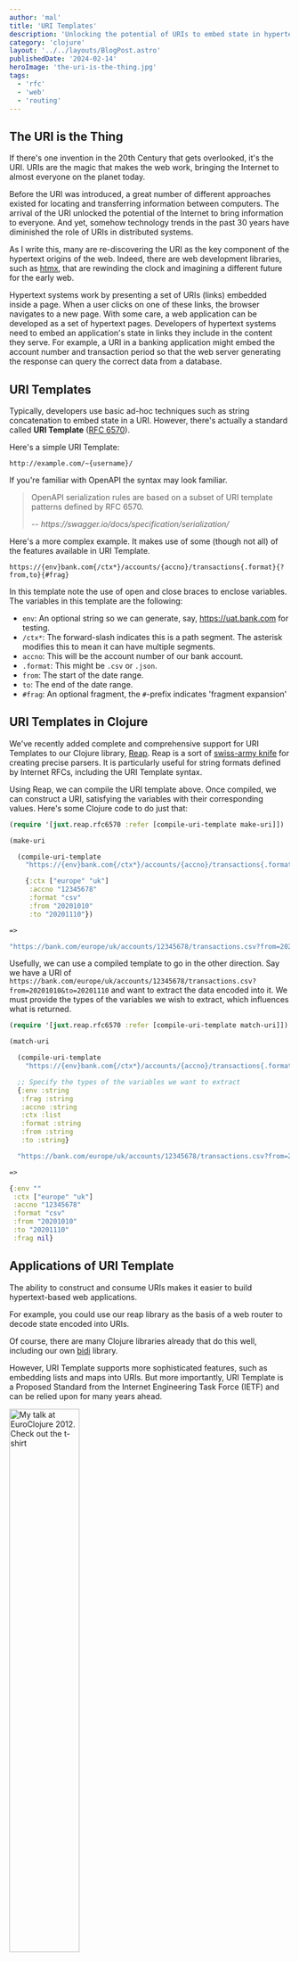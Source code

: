 ```yaml
---
author: 'mal'
title: 'URI Templates'
description: 'Unlocking the potential of URIs to embed state in hypertext applications'
category: 'clojure'
layout: '../../layouts/BlogPost.astro'
publishedDate: '2024-02-14'
heroImage: 'the-uri-is-the-thing.jpg'
tags:
  - 'rfc'
  - 'web'
  - 'routing'
---
```



## The URI is the Thing

If there's one invention in the 20th Century that gets overlooked, it's the URI.
URIs are the magic that makes the web work, bringing the Internet to almost everyone on the planet today.

Before the URI was introduced, a great number of different approaches existed for locating and transferring information between computers. The arrival of the URI unlocked the potential of the Internet to bring information to everyone.
And yet, somehow technology trends in the past 30 years have diminished the role of URIs in distributed systems.

As I write this, many are re-discovering the URI as the key component of the hypertext origins of the web.
Indeed, there are web development libraries, such as [htmx](https://htmx.org), that are rewinding the clock and imagining a different future for the early web.

Hypertext systems work by presenting a set of URIs (links) embedded inside a page.
When a user clicks on one of these links, the browser navigates to a new page.
With some care, a web application can be developed as a set of hypertext pages.
Developers of hypertext systems need to embed an application's state in links they include in the content they serve.
For example, a URI in a banking application might embed the account number and transaction period so that the web server generating the response can query the correct data from a database.

## URI Templates

Typically, developers use basic ad-hoc techniques such as string concatenation to embed state in a URI.
However, there's actually a standard called **URI Template** ([RFC 6570](https://www.rfc-editor.org/rfc/rfc6570)).

Here's a simple URI Template:

```
http://example.com/~{username}/
```

If you're familiar with OpenAPI the syntax may look familiar.

> <p>
>   OpenAPI serialization rules are based on a subset of URI template patterns
>   defined by RFC 6570.
> </p>
> <footer>
>   -- <cite>https://swagger.io/docs/specification/serialization/</cite>
> </footer>

Here's a more complex example.
It makes use of some (though not all) of the features available in URI Template.

```
https://{env}bank.com{/ctx*}/accounts/{accno}/transactions{.format}{?from,to}{#frag}
```

In this template note the use of open and close braces to enclose variables.
The variables in this template are the following:

- `env`: An optional string so we can generate, say, https://uat.bank.com for testing.
- `/ctx*`: The forward-slash indicates this is a path segment. The asterisk modifies this to mean it can have multiple segments.
- `accno`: This will be the account number of our bank account.
- `.format`: This might be `.csv` or `.json`.
- `from`: The start of the date range.
- `to`: The end of the date range.
- `#frag`: An optional fragment, the `#`-prefix indicates 'fragment expansion'

## URI Templates in Clojure

We've recently added complete and comprehensive support for URI Templates to our Clojure library, [Reap](https://github.com/juxt/reap).
Reap is a sort of [swiss-army knife](https://en.wikipedia.org/wiki/Swiss_Army_knife) for creating precise parsers.
It is particularly useful for string formats defined by Internet RFCs, including the URI Template syntax.

Using Reap, we can compile the URI template above.
Once compiled, we can construct a URI, satisfying the variables with their corresponding values.
Here's some Clojure code to do just that:

```clojure
(require '[juxt.reap.rfc6570 :refer [compile-uri-template make-uri]])

(make-uri

  (compile-uri-template
    "https://{env}bank.com{/ctx*}/accounts/{accno}/transactions{.format}{?from,to}{#frag}")

    {:ctx ["europe" "uk"]
     :accno "12345678"
     :format "csv"
     :from "20201010"
     :to "20201110"})

=>

"https://bank.com/europe/uk/accounts/12345678/transactions.csv?from=20201010&to=20201110"
```

Usefully, we can use a compiled template to go in the other direction.
Say we have a URI of `https://bank.com/europe/uk/accounts/12345678/transactions.csv?from=20201010&to=20201110`
and want to extract the data encoded into it.
We must provide the types of the variables we wish to extract, which influences what is returned.

```clojure
(require '[juxt.reap.rfc6570 :refer [compile-uri-template match-uri]])

(match-uri

  (compile-uri-template
    "https://{env}bank.com{/ctx*}/accounts/{accno}/transactions{.format}{?from,to}{#frag}")

  ;; Specify the types of the variables we want to extract
  {:env :string
   :frag :string
   :accno :string
   :ctx :list
   :format :string
   :from :string
   :to :string}

  "https://bank.com/europe/uk/accounts/12345678/transactions.csv?from=20201010&to=20201110")

=>

{:env ""
 :ctx ["europe" "uk"]
 :accno "12345678"
 :format "csv"
 :from "20201010"
 :to "20201110"
 :frag nil}
```

## Applications of URI Template

The ability to construct and consume URIs makes it easier to build hypertext-based web applications.

For example, you could use our reap library as the basis of a web router to decode state encoded into URIs.

Of course, there are many Clojure libraries already that do this well, including our own [bidi](https://github.com/juxt/bidi) library.

However, URI Template supports more sophisticated features, such as embedding lists and maps into URIs.
But more importantly, URI Template is a Proposed Standard from the Internet Engineering Task Force (IETF) and can be relied upon for many years ahead.


<Image style="width: 50%; margin-left: auto; margin-right: auto" alt='My talk at EuroClojure 2012. Check out the t-shirt' src={me} />

## Digging Deeper into the Implementation

You can stop reading now, unless you're curious about how we have implemented URI Templates in Reap.

Let's start with the `compile-uri-template` function:

```clojure
(ns juxt.reap.rfc6570
  (:require
    [juxt.reap.regex :as re]
    [juxt.reap.decoders.rfc6570 :refer [uri-template]]))

(defn compile-uri-template [uri-template-str]
  (let [components (uri-template (re/input uri-template-str))]
    {:components components
     :pattern …
     }))
```

As you can see, it takes the URI Template as a string turns it into a `java.util.Matcher` with `re/input`.
Reap implements a parsing technique known as 'Parsing Expression Grammar', or PEG for short.
PEG is formally described [in the original paper](https://bford.info/pub/lang/peg.pdf) by Bryan Ford at MIT.

Pegs are built up from some simple building blocks called _parsing expressions_.
These include 'sequence', 'prioritized choice', 'zero-or-more repetitions' and others.

Reap comes with many more built-in 'pegs' (parsing expression grammers), and you can easily create your own.

To create a parser for URI Template we only need to translate a grammar from the RFC to Clojure.

For example, in Section 2 of RFC 6570, we find the following ABNF definition:

```
URI-Template  = *( literals / expression )
```

Using the parser combinator facilities in Reap, we can convert this ABNF into a Clojure-language parsing expression grammar:

```clojure
(ns juxt.reap.decoders.rfc6570
  (:require
   [juxt.reap.regex :as re]
   [juxt.reap.combinators :as p]))

(def uri-template
  (p/complete
   (p/zero-or-more
    (p/alternatives
     (p/pattern-parser (re-pattern (re/re-compose "%s+" literals)))
     expression))))
```

The `uri-template` peg is a nested structure of Clojure s-exprs.

The outer wrapper is `p/complete`, which tells the parser that it can only return the peg if the input has been fully consumed.
Note, this corresponds to the special `EndOfLine` symbol in the original PEG syntax.

Wrapped inside is a `p/zero-or-more` parser, that maps to the `*( )` notation in the ABNF.

Wrapped inside this is a `p/alternatives` parser.
In PEG terminology, this is our 'prioritized choices' parsing expression.
In ABNF, it is denoted with `/`.

Finally, wrapped inside this are the two choices.
The first is a `p/pattern-parser` which we give a Java regular expression pattern that corresponds to the definition of a `literal`.

The second is a peg corresponding to the following ABNF, also given in RFC 6570:

```
expression    =  "{" [ operator ] variable-list "}"
operator      =  op-level2 / op-level3 / op-reserve
op-level2     =  "+" / "#"
op-level3     =  "." / "/" / ";" / "?" / "&"
op-reserve    =  "=" / "," / "!" / "@" / "|"
```

Here's the peg coded in Reap:

```clojure
(def expression
  (p/into
   {}
   (p/sequence-group
    (p/ignore (p/pattern-parser #"\{"))
    (p/optionally
     (p/as-entry :operator (p/comp first (p/pattern-parser (re-pattern operator)))))
    (p/as-entry :varlist variable-list)
    (p/ignore (p/pattern-parser #"\}")))))
```

This peg makes use of some special Reap functions (`p/into`, `p/ignore`, `p/as-entry`, `p/comp`, etc.).
These allow us to construct a bespoke Clojure map of the result.

Putting all this together, let's see the result of the `uri-template` parser expression grammar for a simple template:

```clojure
(compile-uri-template
 "http://example.com/~{username}/")

=>

("http://example.com/~"
 {:varlist [{:varname "username"}]}
 "/")
```

There are 3 components to this template.
The first and last components are literals, which we can match using Java's regex for quoted literals:

```clojure
\Qhttp://example.com/~\E … \Q/\E
```

The middle component is a variable expression.
Using Reap's facilities to compose regular expressions, we can convert this to the following regex pattern:

```clojure
(re/re-compose
  "((?:[%s]|%s)*)"
  (re/re-str (rfc5234/merge-alternatives rfc3986/unreserved \, \=))
  rfc3986/pct-encoded)
=>
((?:[[\x2C-\x2E][0-9]\x3D[A-Z]\x5F[a-z]\x7E]|%[0-9A-F]{2})*)
```

Here you can see that RFC 6570 refers to ABNF productions in other RFCs.
In this case, RFC 5234 and RFC 3986 are referenced.

One of the things I love about RFCs is leverage: that many RFCs put down the foundations for others.
RFCs are the interlocking components that define the Internet.

Back to our example, by concatenating these regular expressions we end up with a single regular expression that can match URIs.
This is the basis for the matching URI capabilities of Reap which we saw at the beginning of this article.

## Wrapping up

I hope you enjoyed this tour of URI Templates and have gained an understanding of PEG parsing as implemented by Reap.

If you have any questions or points of feedback, please email me at mal@juxt.pro and I'll do my best to answer them.

Image attribution: https://www.flickr.com/photos/nickwebb/2918883446

